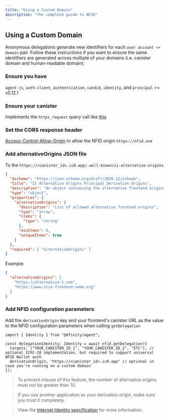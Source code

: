 ```yaml
---
title: "Using a Custom Domain"
description: "The complete guide to NFID"
---
```



## Using a Custom Domain

Anonymous delegations generate new identifiers for each `user account <> domain` pair. Follow these instructions if you want to ensure the same identifiers are generated across multiple of your domains (i.e. canister domain and human-readable domain):

<Steps>

### Ensure you have 
`agent-js`, `auth-client`, `authentication`, `candid`, `identity`, and `principal` >= v0.12.1

### Ensure your canister 
Implements the `https_request` query call like [this](https://github.com/dfinity/interface-spec/blob/master/spec/index.adoc#the-http-gateway-protocol)

### Set the CORS response header
[Access-Control-Allow-Origin](https://developer.mozilla.org/en-US/docs/Web/HTTP/Headers/Access-Control-Allow-Origin) to allow the NFID origin `https://nfid.one`

### Add alternativeOrigins JSON file
To the `https://<canister_id>.ic0.app/.well-known/ii-alternative-origins`

   ```json copy
   {
     "$schema": "https://json-schema.org/draft/2020-12/schema",
     "title": "II Alternative Origins Principal Derivation Origins",
     "description": "An object containing the alternative frontend origins of the given canister, which are allowed to use a canonical canister URL (https://<canister_id>.ic0.app or https://<canister_id>.raw.ic0.app) for principal derivation.",
     "type": "object",
     "properties": {
       "alternativeOrigins": {
         "description": "List of allowed alternative frontend origins",
         "type": "array",
         "items": {
           "type": "string"
         },
         "minItems": 0,
         "uniqueItems": true
       }
     },
     "required": [ "alternativeOrigins" ]
   }
   ```

   Example:

   ```json copy
   {
     "alternativeOrigins": [
       "https://alternative-1.com",
       "https://www.nice-frontend-name.org"
     ]
   }
   ```

### Add NFID configuration parameters
Add the `derivationOrigin` key and your frontend's canister URL as the value to the NFID configuration parameters when calling `getDelegation`

   ```tsx copy
   import { Identity } from "@dfinity/agent";

   const delegationIdentity: Identity = await nfid.getDelegation({
     targets: ["YOUR_CANISTER_ID_1", "YOUR_CANISTER_ID_2", "ETC"], // optional ICRC-28 implementation, but required to support universal NFID Wallet auth
     derivationOrigin, "https://<canister_id>.ic0.app" // optional in case you're running on a custom domain
   });
   ```

</Steps>

> To prevent misuse of this feature, the number of alternative origins _must not_ be greater than 10.

> If you use another application as your derivation origin, make sure you trust it completely.

> View the [Internet Identity specification](https://internetcomputer.org/docs/current/references/ii-spec/#alternative-frontend-origins) for more information.
